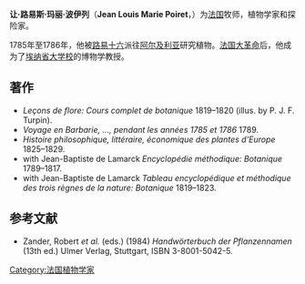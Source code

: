 '''让·路易斯·玛丽·波伊列'''（'''Jean Louis Marie Poiret'''，{{bd|1755年|6月11日|1834年|4月7日}}）为[[法国|法国]]牧师，植物学家和探险家。

1785年至1786年，他被[[路易十六|路易十六]]派往[[阿尔及利亚|阿尔及利亚]]研究植物。[[法国大革命|法国大革命]]后，他成为了[[埃纳省|埃纳省]][[大学校_(法国)|大学校]]的博物学教授。

{{botanist|Poir.|让·路易斯·玛丽·波伊列}}

== 著作 ==
* ''Leçons de flore: Cours complet de botanique'' 1819–1820 (illus. by P. J. F. Turpin).
* ''Voyage en Barbarie, …, pendant les années 1785 et 1786'' 1789.
* ''Histoire philosophique, littéraire, économique des plantes d'Europe''  1825–1829.
* with Jean-Baptiste de Lamarck ''Encyclopédie méthodique: Botanique'' 1789–1817.
* with Jean-Baptiste de Lamarck ''Tableau encyclopédique et méthodique des trois règnes de la nature: Botanique'' 1819–1823.

== 参考文献 ==
{{reflist}}
{{refbegin}}
* Zander, Robert ''et al.'' (eds.)  (1984) ''Handwörterbuch der Pflanzennamen'' (13th ed.) Ulmer Verlag, Stuttgart, ISBN 3-8001-5042-5.
{{refend}}

{{Authority control}}
{{植物学家小作品}}

{{DEFAULTSORT:Poiret, Jean Louis Marie}}

[[Category:法国植物学家|Category:法国植物学家]]